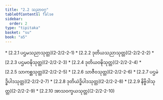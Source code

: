 ```yaml
---
title: "2.2 သညာဝဂ္ဂ"
tableOfContents: false
sidebar:
  order: 2
type: "tipitaka"
basket: "su"
book: "a5"
---
```



<DynamicBreadcrumb />



<TableOfContents book="a5" section="2.2">
* [2.2.1 ပဌမသညာသုတ္တ](2-2/2-2-1)
* [2.2.2 ဒုတိယသညာသုတ္တ](2-2/2-2-2)
* [2.2.3 ပဌမဝဍ္ဎိသုတ္တ](2-2/2-2-3)
* [2.2.4 ဒုတိယဝဍ္ဎိသုတ္တ](2-2/2-2-4)
* [2.2.5 သာကစ္ဆသုတ္တ](2-2/2-2-5)
* [2.2.6 သာဇီဝသုတ္တ](2-2/2-2-6)
* [2.2.7 ပဌမဲဒ္ဓိပါဒသုတ္တ](2-2/2-2-7)
* [2.2.8 ဒုတိယဲဒ္ဓိပါဒသုတ္တ](2-2/2-2-8)
* [2.2.9 နိဗ္ဗိဒါသုတ္တ](2-2/2-2-9)
* [2.2.10 အာသဝက္ခယသုတ္တ](2-2/2-2-10)
</TableOfContents>